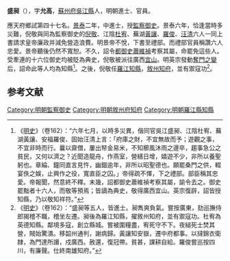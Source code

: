 '''盛昶'''（{{bd|1425年||？}}），字'''允高'''，[[蘇州府|蘇州府]][[吳江縣|吳江縣]]人，明朝進士、官員。

應天府鄉試第四十七名。[[景泰_(明朝)|景泰]]二年，中進士，授[[監察御史|監察御史]]。景泰六年，恰逢當時多災難，倪敬與同為監察御史的[[倪敬|倪敬]]、江陰[[杜宥|杜宥]]、蕪湖[[黃讓|黃讓]]、[[羅俊_(正統進士)|羅俊]]、[[汪清_(景泰進士)|汪清]]六人一同上書請求皇帝廉政并減免營造浪費。明景帝不悅，下書至禮部。而禮部官員稱讚六人忠愛。景帝聽後仍然不寬恕。不久，詔令[[都御史|都御史]][[蕭維禎|蕭維禎]]考察其屬，命罷免這些人。受牽連的十六位御史均被貶為典史，倪敬被派往廣西[[宜山|宜山]]。明英宗發動[[奪門之變|奪門之變]]后，詔命此等人均為知縣<ref>《[[明史|明史]]》（卷162）：“六年七月，以時多災異，偕同官吳江盛昶、江陰杜宥、蕪湖黃讓、安福羅俊、固始汪清上言：「府庫之財，不宜無故而予；遊觀之事，不宜非時而行。曩以齋僧，屢出帑金易米，不知櫛風沐雨之邊卒，趨事急公之貧民，又何以濟之？近聞造龍舟，作燕室，營繕日增，嬉遊不少，非所以養聖躬也。章綸、鐘同直言見忤，幽錮逾年，非所以昭聖德也。願罷桑門之供，輟宴佚之娛，止興作之役，寬直臣之囚。」帝得疏不懌，下之禮部。部臣稱其忠愛。帝報聞，然意終不釋。未幾，詔都御史蕭維禎考察其屬，諭令去之。御史罷黜者十六人，而敬等預焉；皆謫為典史，敬得廣西宜山。英宗復辟，詔皆授知縣，乃以敬知祥符。”</ref>。之後，倪敬任[[羅江|羅江]][[知縣|知縣]]，[[敘州|敘州]][[知府|知府]]，並有禦寇功<ref>《[[明史|明史]]》（卷162）：“盛昶等五人，皆進士。昶雋爽負氣。嘗按廣東，劾巡撫侍郎揭稽不職，稽坐左遷。昶後為羅江知縣，擢敘州知府，並有禦寇功。杜宥為英德知縣。鄰境多寇，創立縣城。嘗被圍糧盡，宥死守不下。夜縋死士焚其營，賊始驚潰。移韶州通判，謝病歸。黃讓知安嶽，遷中府都事。以撻錦衣衛隸，為門達所譖，戍廣西。赦還，復冠帶。貧甚，課耕自給。羅俊嘗巡按四川，有廉聲。仕終南雄知府。”</ref>。

==参考文献==
{{wikisource|明史/卷162}}
{{Reflist}}

{{明朝人物小作品}}
{{景泰二年辛未科殿試金榜}}

[[Category:明朝監察御史|Category:明朝監察御史]]
[[Category:明朝敘州府知府|Category:明朝敘州府知府]]
[[Category:明朝羅江縣知縣|Category:明朝羅江縣知縣]]
